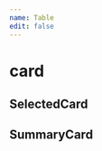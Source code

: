```yaml
---
name: Table
edit: false
---
```




# card

## SelectedCard

<Playground>
  <div style={{overflow: 'hidden', overflowX: 'scroll'}}>
    <Table
      data={{
        headers: ['a', 'b', 'c'],
        rowData: [
          {
            'a': 1,
            'b': 2,
            'c': 3
          },
          {
            'a': 4,
            'b': 5,
            'c': 6
          },
          {
            'a': 7,
            'b': 8,
            'c': 9
          },
        ]
      }} 
    />
  </div>
</Playground>

## SummaryCard